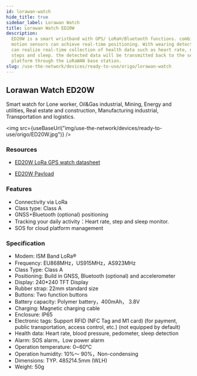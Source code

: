 ```yaml
---
id: lorawan-watch
hide_title: true
sidebar_label: Lorawan Watch
title: Lorawan Watch ED20W
description:
  ED20W is a smart wristband with GPS/ LoRa®/Bluetooth functions. combined with
  motion sensors can achieve real-time positioning. With wearing detection, it
  can realize real-time collection of health data such as heart rate, number of
  steps and sleep. the detected data will be transmitted back to the server
  platform through the LoRaWAN base station.
slug: /use-the-network/devices/ready-to-use/origo/lorawan-watch
---
```



## Lorawan Watch ED20W

Smart watch for Lone worker, Oil&Gas industrial, Mining, Energy and utilities,
Real estate and construction, Manufacturing industrial, Transportation and
logistics.

<img
  src={useBaseUrl("img/use-the-network/devices/ready-to-use/origo/ED20W.jpg")}
/>

### Resources

- [ED20W LoRa GPS watch datasheet](http://www.origoelec.com/End-Devices/ED20W-datasheet.pdf)

- [ED20W Payload](http://www.origoelec.com/End-Devices/ED20W-protocol-payload.pdf)

### Features

- Connectivity via LoRa
- Class type: Class A
- GNSS+Bluetooth (optional) positioning
- Tracking your daily activity：Heart rate, step and sleep monitor.
- SOS for cloud platform management

### Specification

- Modem: ISM Band LoRa®
- Frequency: EU868MHz，US915MHz，AS923MHz
- Class Type: Class A
- Positioning: Build in GNSS, Bluetooth (optional) and accelerometer
- Display: 240\*240 TFT Display
- Rubber strap: 22mm standard size
- Buttons: Two function buttons
- Battery capacity: Polymer battery，400mAh， 3.8V
- Charging: Magnetic charging cable
- Enclosure: IP65
- Electronic tags: Support RFID (NFC Tag and M1 card) (for payment, public
  transportation, access control, etc.) (not equipped by default)
- Health data: Heart rate, blood pressure, pedometer, sleep detection
- Alarm: SOS alarm，Low power alarm
- Operation temperature: 0~60℃
- Operation humidity: 10%～ 90%，Non-condensing
- Dimensions: TYP. 48*52*14.5mm (W*L*H)
- Weight: 50g
